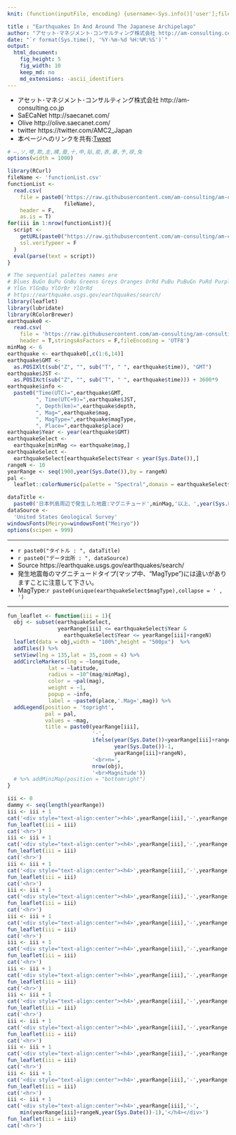 ```yaml
---
knit: (function(inputFile, encoding) {username<-Sys.info()['user'];fileName<-'defaultPath.csv';pathToFile <-paste0('C:/Users/', username,'/Desktop/pathToCSV/');setwd(pathToFile);buf0<-read.csv(fileName,header = F,skip = 0,stringsAsFactor = F,check.names = F,fileEncoding = 'utf-8');timeStamp<-format(Sys.time(),'%Y%m%d%H%M%S');htmlName<-'EarthquakesInAndAroundTheJapaneseArchipelago';rmarkdown::render(inputFile, encoding = encoding, output_file = paste0('C:/Users/',username,buf0[2,1],'charts/','am-consulting.co.jp-',htmlName,'.html')) })

title : "Earthquakes In And Around The Japanese Archipelago"
author: "アセット･マネジメント･コンサルティング株式会社 http://am-consulting.co.jp"
date: "`r format(Sys.time(), '%Y-%m-%d %H:%M:%S')`"
output: 
  html_document:
    fig_height: 5
    fig_width: 10
    keep_md: no
    md_extensions: -ascii_identifiers 
---
```

<link href="http://knowledgevault.saecanet.com/components/rmarkdown-html.css" rel="stylesheet">
<style>.main-container {max-width : 1000px;}</style>
<script src="http://knowledgevault.saecanet.com/components/JavascriptCode.js"></script>

- アセット･マネジメント･コンサルティング株式会社 http://am-consulting.co.jp
- SaECaNet http://saecanet.com/
- Olive http://olive.saecanet.com/
- twitter https://twitter.com/AMC2_Japan
- 本ページへのリンクを共有:<a href="https://twitter.com/share" class="twitter-share-button" data-via="AMC2_Japan" data-size="large">Tweet</a> <script>!function(d,s,id){var js,fjs=d.getElementsByTagName(s)[0],p=/^http:/.test(d.location)?'http':'https';if(!d.getElementById(id)){js=d.createElement(s);js.id=id;js.src=p+'://platform.twitter.com/widgets.js';fjs.parentNode.insertBefore(js,fjs);}}(document, 'script', 'twitter-wjs');</script>

```r
# ―,ソ,噂,欺,圭,構,蚕,十,申,貼,能,表,暴,予,禄,兔
options(width = 1000)
```

```r
library(RCurl)
fileName <- 'functionList.csv'
functionList <-
  read.csv(
    file = paste0('https://raw.githubusercontent.com/am-consulting/am-consulting.github.io/master/csv/',
                  fileName),
    header = F,
    as.is = T)
for(iii in 1:nrow(functionList)){
  script <- 
    getURL(paste0("https://raw.githubusercontent.com/am-consulting/am-consulting.github.io/master/", functionList[iii,1]),
    ssl.verifypeer = F
  )
  eval(parse(text = script))
}
```

```r
# The sequential palettes names are
# Blues BuGn BuPu GnBu Greens Greys Oranges OrRd PuBu PuBuGn PuRd Purples RdPu Reds
# YlGn YlGnBu YlOrBr YlOrRd
# https://earthquake.usgs.gov/earthquakes/search/
library(leaflet)
library(lubridate)
library(RColorBrewer)
earthquake0 <-
  read.csv(
    file = 'https://raw.githubusercontent.com/am-consulting/am-consulting.github.io/master/csv/csvData/TSdata/query.csv',
    header = T,stringsAsFactors = F,fileEncoding = 'UTF8')
minMag <- 6
earthquake <- earthquake0[,c(1:6,14)]
earthquake$GMT <- 
  as.POSIXlt(sub("Z", "", sub("T", " ", earthquake$time)), "GMT")
earthquake$JST <- 
  as.POSIXct(sub("Z", "", sub("T", " ", earthquake$time))) + 3600*9
earthquake$info <- 
  paste0("Time(UTC)=",earthquake$GMT,
         ", Time(UTC+9)=",earthquake$JST,
         ", Depth(km)=",earthquake$depth,
         ", Mag=",earthquake$mag,
         ", MagType=",earthquake$magType,
         ", Place=",earthquake$place)
earthquake$Year <- year(earthquake$GMT)
earthquakeSelect <-
  earthquake[minMag <= earthquake$mag,]
earthquakeSelect <- 
  earthquakeSelect[earthquakeSelect$Year < year(Sys.Date()),]
rangeN <- 10
yearRange <- seq(1900,year(Sys.Date()),by = rangeN)
pal <- 
  leaflet::colorNumeric(palette = "Spectral",domain = earthquakeSelect$mag)
```

```r
dataTitle <- 
  paste0('日本列島周辺で発生した地震:マグニチュード',minMag,'以上、',year(Sys.Date())-1,'年以前')
dataSource <- 
  'United States Geological Survey'
windowsFonts(Meiryo=windowsFont("Meiryo"))
options(scipen = 999)
```

***

- `r paste0("タイトル : ", dataTitle)`
- `r paste0("データ出所 : ", dataSource)`
- Source https://earthquake.usgs.gov/earthquakes/search/
- 発生地震毎のマグニチュードタイプ(マップ中、"MagType")には違いがありますことに注意して下さい。
- MagType:`r paste0(unique(earthquakeSelect$magType),collapse = ' , ')`

***

```r
fun_leaflet <- function(iii = 1){
  obj <- subset(earthquakeSelect,
                yearRange[iii] <= earthquakeSelect$Year & 
                  earthquakeSelect$Year <= yearRange[iii]+rangeN)
  leaflet(data = obj,width = "100%",height = "500px")  %>% 
  addTiles() %>%
  setView(lng = 135,lat = 35,zoom = 4) %>% 
  addCircleMarkers(lng = ~longitude,
             lat = ~latitude,
             radius = ~10^(mag/minMag),
             color = ~pal(mag),
             weight = ~1,
             popup = ~info,
             label = ~paste0(place,'.Mag=',mag)) %>%
  addLegend(position = 'topright',
            pal = pal,
            values = ~mag,
            title = paste0(yearRange[iii],
                           '-',
                           ifelse(year(Sys.Date())<yearRange[iii]+rangeN,
                                  year(Sys.Date())-1,
                                  yearRange[iii]+rangeN),
                           '<br>n=',
                           nrow(obj),
                           '<br>Magnitude'))
  # %>% addMiniMap(position = "bottomright")
}
```

```r
iii <- 0
dammy <- seq(length(yearRange))
iii <- iii + 1
cat('<div style="text-align:center"><h4>',yearRange[iii],'-',yearRange[iii]+rangeN,'</h4></div>')
fun_leaflet(iii = iii)
cat('<hr>')
iii <- iii + 1
cat('<div style="text-align:center"><h4>',yearRange[iii],'-',yearRange[iii]+rangeN,'</h4></div>')
fun_leaflet(iii = iii)
cat('<hr>')
iii <- iii + 1
cat('<div style="text-align:center"><h4>',yearRange[iii],'-',yearRange[iii]+rangeN,'</h4></div>')
fun_leaflet(iii = iii)
cat('<hr>')
iii <- iii + 1
cat('<div style="text-align:center"><h4>',yearRange[iii],'-',yearRange[iii]+rangeN,'</h4></div>')
fun_leaflet(iii = iii)
cat('<hr>')
iii <- iii + 1
cat('<div style="text-align:center"><h4>',yearRange[iii],'-',yearRange[iii]+rangeN,'</h4></div>')
fun_leaflet(iii = iii)
cat('<hr>')
iii <- iii + 1
cat('<div style="text-align:center"><h4>',yearRange[iii],'-',yearRange[iii]+rangeN,'</h4></div>')
fun_leaflet(iii = iii)
cat('<hr>')
iii <- iii + 1
cat('<div style="text-align:center"><h4>',yearRange[iii],'-',yearRange[iii]+rangeN,'</h4></div>')
fun_leaflet(iii = iii)
cat('<hr>')
iii <- iii + 1
cat('<div style="text-align:center"><h4>',yearRange[iii],'-',yearRange[iii]+rangeN,'</h4></div>')
fun_leaflet(iii = iii)
cat('<hr>')
iii <- iii + 1
cat('<div style="text-align:center"><h4>',yearRange[iii],'-',yearRange[iii]+rangeN,'</h4></div>')
fun_leaflet(iii = iii)
cat('<hr>')
iii <- iii + 1
cat('<div style="text-align:center"><h4>',yearRange[iii],'-',yearRange[iii]+rangeN,'</h4></div>')
fun_leaflet(iii = iii)
cat('<hr>')
iii <- iii + 1
cat('<div style="text-align:center"><h4>',yearRange[iii],'-',yearRange[iii]+rangeN,'</h4></div>')
fun_leaflet(iii = iii)
cat('<hr>')
iii <- iii + 1
cat('<div style="text-align:center"><h4>',yearRange[iii],'-',
    min(yearRange[iii]+rangeN,year(Sys.Date())-1),'</h4></div>')
fun_leaflet(iii = iii)
cat('<hr>')
```

<script>MakeNegative()</script>
<script>
  (function(i,s,o,g,r,a,m){i['GoogleAnalyticsObject']=r;i[r]=i[r]||function(){
  (i[r].q=i[r].q||[]).push(arguments)},i[r].l=1*new Date();a=s.createElement(o),
  m=s.getElementsByTagName(o)[0];a.async=1;a.src=g;m.parentNode.insertBefore(a,m)
  })(window,document,'script','https://www.google-analytics.com/analytics.js','ga');

  ga('create', 'UA-3077339-5', 'auto');
  ga('send', 'pageview');

</script>
